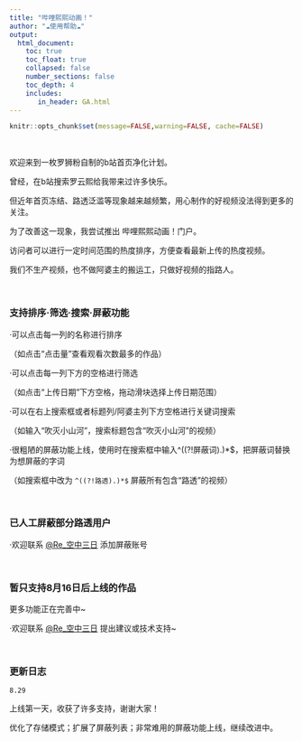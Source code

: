 ```yaml
---
title: "哔哩熙熙动画！"
author: "☁️使用帮助☁️"
output:
  html_document:
    toc: true
    toc_float: true
    collapsed: false
    number_sections: false
    toc_depth: 4
    includes:
       in_header: GA.html
---
```


```r
knitr::opts_chunk$set(message=FALSE,warning=FALSE, cache=FALSE)
```

<br/>

欢迎来到一枚罗狮粉自制的b站首页净化计划。

曾经，在b站搜索罗云熙给我带来过许多快乐。

但近年首页冻结、路透泛滥等现象越来越频繁，用心制作的好视频没法得到更多的关注。

为了改善这一现象，我尝试推出 哔哩熙熙动画！门户。

访问者可以进行一定时间范围的热度排序，方便查看最新上传的热度视频。

我们不生产视频，也不做阿婆主的搬运工，只做好视频的指路人。

<br/>

### 支持排序·筛选·搜索·屏蔽功能
·可以点击每一列的名称进行排序 

（如点击“点击量”查看观看次数最多的作品）

·可以点击每一列下方的空格进行筛选

（如点击“上传日期”下方空格，拖动滑块选择上传日期范围）

·可以在右上搜索框或者标题列/阿婆主列下方空格进行关键词搜索

（如输入“吹灭小山河”，搜索标题包含“吹灭小山河”的视频）  

·很粗陋的屏蔽功能上线，使用时在搜索框中输入^((?!屏蔽词).)*$，把屏蔽词替换为想屏蔽的字词

（如搜索框中改为 `^((?!路透).)*$` 屏蔽所有包含“路透”的视频）

<br/>

### 已人工屏蔽部分路透用户
·欢迎联系 [\@Re_空中三日](https://www.weibo.com/6722029638/) 添加屏蔽账号

<br/>

### 暂只支持8月16日后上线的作品
更多功能正在完善中~

·欢迎联系 [\@Re_空中三日](https://www.weibo.com/6722029638/) 提出建议或技术支持~

<br/>

### 更新日志

    8.29

上线第一天，收获了许多支持，谢谢大家！  

优化了存储模式；扩展了屏蔽列表；非常难用的屏蔽功能上线，继续改进中。
  